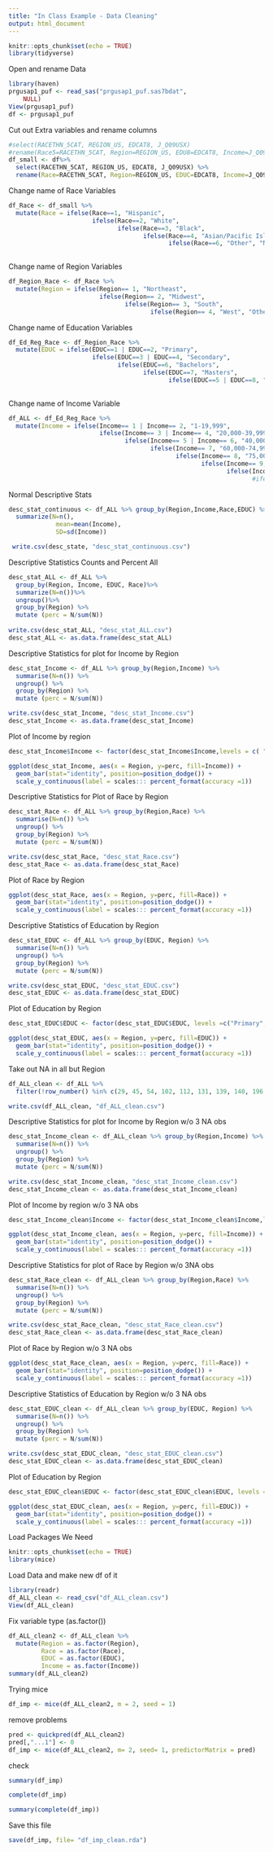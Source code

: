 ```yaml
---
title: "In Class Example - Data Cleaning"
output: html_document
---
```


```r
knitr::opts_chunk$set(echo = TRUE)
library(tidyverse)

```
Open and rename Data
```r
library(haven)
prgusap1_puf <- read_sas("prgusap1_puf.sas7bdat", 
    NULL)
View(prgusap1_puf)
df <- prgusap1_puf
```
Cut out Extra variables and rename columns
```r
#select(RACETHN_5CAT, REGION_US, EDCAT8, J_Q09USX)
#rename(Race5=RACETHN_5CAT, Region=REGION_US, EDU8=EDCAT8, Income=J_Q09USX)
df_small <- df%>%
  select(RACETHN_5CAT, REGION_US, EDCAT8, J_Q09USX) %>%
  rename(Race=RACETHN_5CAT, Region=REGION_US, EDUC=EDCAT8, Income=J_Q09USX)

```

Change name of Race Variables
```r
df_Race <- df_small %>%
  mutate(Race = ifelse(Race==1, "Hispanic",
                       ifelse(Race==2, "White",
                              ifelse(Race==3, "Black",
                                     ifelse(Race==4, "Asian/Pacific Islander",
                                            ifelse(Race==6, "Other", "Not Stated" ))))))
                                                   
```
Change name of Region Variables
```r
df_Region_Race <- df_Race %>%
  mutate(Region = ifelse(Region== 1, "Northeast",
                         ifelse(Region== 2, "Midwest",
                                ifelse(Region== 3, "South",
                                       ifelse(Region== 4, "West", "Other Region")))))
```
Change name of Education Variables
```r
df_Ed_Reg_Race <- df_Region_Race %>%
  mutate(EDUC = ifelse(EDUC==1 | EDUC==2, "Primary",
                       ifelse(EDUC==3 | EDUC==4, "Secondary",
                              ifelse(EDUC==6, "Bachelors",
                                     ifelse(EDUC==7, "Masters",
                                            ifelse(EDUC==5 | EDUC==8, "Professional", "Other"))))))
                                                   
```
Change name of Income Variable
```r
df_ALL <- df_Ed_Reg_Race %>%
  mutate(Income = ifelse(Income== 1 | Income== 2, "1-19,999",
                         ifelse(Income== 3 | Income== 4, "20,000-39,999",
                                ifelse(Income== 5 | Income== 6, "40,000-59,999",
                                       ifelse(Income== 7, "60,000-74,999",
                                              ifelse(Income== 8, "75,000-99,999",
                                                     ifelse(Income== 9, "100,000-149,999",
                                                            ifelse(Income== 10, "150,000 +", "Other" ))))))))
                                                                   #ifelse(Income== 11 | Income== is.na(NA), "Not Stated", "Other Income"))))))))) 
```
Normal Descriptive Stats
```r

desc_stat_continuous <- df_ALL %>% group_by(Region,Income,Race,EDUC) %>%
  summarize(N=n(),
             mean=mean(Income),
             SD=sd(Income))

 write.csv(desc_state, "desc_stat_continuous.csv")
```
Descriptive Statistics Counts and Percent All
```r
desc_stat_ALL <- df_ALL %>%
  group_by(Region, Income, EDUC, Race)%>%
  summarize(N=n())%>%
  ungroup()%>%
  group_by(Region) %>%
  mutate (perc = N/sum(N))
  
write.csv(desc_stat_ALL, "desc_stat_ALL.csv")
desc_stat_ALL <- as.data.frame(desc_stat_ALL)
```


Descriptive Statistics for plot for Income by Region
```r
desc_stat_Income <- df_ALL %>% group_by(Region,Income) %>%
  summarise(N=n()) %>%
  ungroup() %>%
  group_by(Region) %>%
  mutate (perc = N/sum(N))

write.csv(desc_stat_Income, "desc_stat_Income.csv")
desc_stat_Income <- as.data.frame(desc_stat_Income)
```


Plot of Income by region
```r
desc_stat_Income$Income <- factor(desc_stat_Income$Income,levels = c( "1-19,999", "20,000-39,999", "40,000-59,999", "60,000-74,999", "75,000-99,999", "100,000-149,999", "150,000 +", "Not Stated"))

ggplot(desc_stat_Income, aes(x = Region, y=perc, fill=Income)) +
  geom_bar(stat="identity", position=position_dodge()) +
  scale_y_continuous(label = scales::: percent_format(accuracy =1))

```
Descriptive Statistics for Plot of Race by Region
```r
desc_stat_Race <- df_ALL %>% group_by(Region,Race) %>%
  summarise(N=n()) %>%
  ungroup() %>%
  group_by(Region) %>%
  mutate (perc = N/sum(N))

write.csv(desc_stat_Race, "desc_stat_Race.csv")
desc_stat_Race <- as.data.frame(desc_stat_Race)
```

Plot of Race by Region
```r
ggplot(desc_stat_Race, aes(x = Region, y=perc, fill=Race)) +
  geom_bar(stat="identity", position=position_dodge()) +
  scale_y_continuous(label = scales::: percent_format(accuracy =1))
```
Descriptive Statistics of Education by Region
```r
desc_stat_EDUC <- df_ALL %>% group_by(EDUC, Region) %>%
  summarise(N=n()) %>%
  ungroup() %>%
  group_by(Region) %>%
  mutate (perc = N/sum(N))

write.csv(desc_stat_EDUC, "desc_stat_EDUC.csv")
desc_stat_EDUC <- as.data.frame(desc_stat_EDUC)
```

Plot of Education by Region
```r
desc_stat_EDUC$EDUC <- factor(desc_stat_EDUC$EDUC, levels =c("Primary", "Secondary", "Bachelors", "Masters", "Professional", "Other"))

ggplot(desc_stat_EDUC, aes(x = Region, y=perc, fill=EDUC)) +
  geom_bar(stat="identity", position=position_dodge()) +
  scale_y_continuous(label = scales::: percent_format(accuracy =1))
```

Take out NA in all but Region
```r
df_ALL_clean <- df_ALL %>%
  filter(!row_number() %in% c(29, 45, 54, 102, 112, 131, 139, 140, 196, 218, 231, 248, 249, 266, 380, 398, 412, 419, 440, 449, 533, 542, 582, 586, 590, 597, 615, 624, 636, 660, 675, 684, 711, 747, 755, 766, 820, 825, 832, 839, 861, 891, 897, 940, 942, 951, 959, 964, 1003, 1046, 1053, 1057, 1077, 1080, 1097, 1118, 1119, 1129, 1142, 1155, 1270, 1284, 1287, 1288, 1303, 1345, 1355, 1367, 1404, 1408, 1422, 1438, 1474, 1484, 1577, 1593, 1622, 1634, 1637, 1640, 1664, 1665, 1676, 1710, 1712, 1739, 1751, 1767, 1813, 1862, 1864, 1900, 1931, 1942, 1967, 1975, 1996, 1999, 2007, 2027, 2043, 2058, 2070, 2071, 2083, 2086, 2093, 2101, 2102, 2123, 2133, 2139, 2183, 2184, 2212, 2216, 2238, 2242, 2258, 2266, 2278, 2318, 2358, 2372, 2374, 2384, 2479, 2483, 2487, 2490, 2493, 2546, 2550, 2554, 2558, 2587, 2598, 2607, 2618, 2656, 2689, 2694, 2737, 2755, 2771, 2790, 2816, 2839, 2878, 2880, 2919, 2925, 2935, 2952, 2966, 2977, 2979, 3011, 3114, 3144, 3161, 3164, 3176, 3224, 3227, 3235, 3278, 3284, 3493, 3497, 3563, 3568, 3576, 3602, 3615, 3627, 3634, 3644, 3653, 3655))

write.csv(df_ALL_clean, "df_ALL_clean.csv")
```
Descriptive Statistics for plot for Income by Region w/o 3 NA obs
```r
desc_stat_Income_clean <- df_ALL_clean %>% group_by(Region,Income) %>%
  summarise(N=n()) %>%
  ungroup() %>%
  group_by(Region) %>%
  mutate (perc = N/sum(N))

write.csv(desc_stat_Income_clean, "desc_stat_Income_clean.csv")
desc_stat_Income_clean <- as.data.frame(desc_stat_Income_clean)
```
Plot of Income by region w/o 3 NA obs
```r
desc_stat_Income_clean$Income <- factor(desc_stat_Income_clean$Income,levels = c( "1-19,999", "20,000-39,999", "40,000-59,999", "60,000-74,999", "75,000-99,999", "100,000-149,999", "150,000 +", "Not Stated"))

ggplot(desc_stat_Income_clean, aes(x = Region, y=perc, fill=Income)) +
  geom_bar(stat="identity", position=position_dodge()) +
  scale_y_continuous(label = scales::: percent_format(accuracy =1))

```
Descriptive Statistics for plot of Race by Region w/o 3NA obs
```r
desc_stat_Race_clean <- df_ALL_clean %>% group_by(Region,Race) %>%
  summarise(N=n()) %>%
  ungroup() %>%
  group_by(Region) %>%
  mutate (perc = N/sum(N))

write.csv(desc_stat_Race_clean, "desc_stat_Race_clean.csv")
desc_stat_Race_clean <- as.data.frame(desc_stat_Race_clean)
```
Plot of Race by Region w/o 3 NA obs
```r
ggplot(desc_stat_Race_clean, aes(x = Region, y=perc, fill=Race)) +
  geom_bar(stat="identity", position=position_dodge()) +
  scale_y_continuous(label = scales::: percent_format(accuracy =1))
```
Descriptive Statistics of Education by Region w/o 3 NA obs
```r
desc_stat_EDUC_clean <- df_ALL_clean %>% group_by(EDUC, Region) %>%
  summarise(N=n()) %>%
  ungroup() %>%
  group_by(Region) %>%
  mutate (perc = N/sum(N))

write.csv(desc_stat_EDUC_clean, "desc_stat_EDUC_clean.csv")
desc_stat_EDUC_clean <- as.data.frame(desc_stat_EDUC_clean)
```

Plot of Education by Region
```r
desc_stat_EDUC_clean$EDUC <- factor(desc_stat_EDUC_clean$EDUC, levels =c("Primary", "Secondary", "Bachelors", "Masters", "Professional", "Other"))

ggplot(desc_stat_EDUC_clean, aes(x = Region, y=perc, fill=EDUC)) +
  geom_bar(stat="identity", position=position_dodge()) +
  scale_y_continuous(label = scales::: percent_format(accuracy =1))
```
Load Packages We Need
```r
knitr::opts_chunk$set(echo = TRUE)
library(mice)
```
Load Data and make new df of it
```r
library(readr)
df_ALL_clean <- read_csv("df_ALL_clean.csv")
View(df_ALL_clean)
```
Fix variable type (as.factor())
```r
df_ALL_clean2 <- df_ALL_clean %>%
  mutate(Region = as.factor(Region),
         Race = as.factor(Race),
         EDUC = as.factor(EDUC),
         Income = as.factor(Income))
summary(df_ALL_clean2)
```
Trying mice
```r
df_imp <- mice(df_ALL_clean2, m = 2, seed = 1)
```
remove problems
```r
pred <- quickpred(df_ALL_clean2)
pred[,"...1"] <- 0
df_imp <- mice(df_ALL_clean2, m= 2, seed= 1, predictorMatrix = pred)
```
check
```r
summary(df_imp)

complete(df_imp)

summary(complete(df_imp))
```
Save this file
```r
save(df_imp, file= "df_imp_clean.rda")
```
